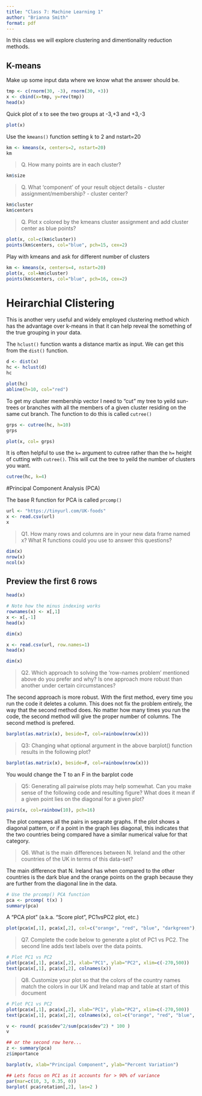```yaml
---
title: "Class 7: Machine Learning 1"
author: "Brianna Smith"
format: pdf
---
```


In this class we will explore clustering and dimentionality reduction methods. 

## K-means

Make up some input data where we know what the answer should be.

```r
tmp <- c(rnorm(30, -3), rnorm(30, +3))
x <- cbind(x=tmp, y=rev(tmp))
head(x)
```

Quick plot of x to see the two groups at -3,+3 and +3,-3
```r
plot(x)
```

Use the `kmeans()` function setting k to 2 and nstart=20

```r
km <- kmeans(x, centers=2, nstart=20)
km
```

>Q. How many points are in each cluster?

```r
km$size
```


>Q. What 'component' of your result object details
    - cluster assignment/membership?
    - cluster center?

```r
km$cluster
km$centers
```

  
>Q. Plot x colored by the kmeans cluster assignment and add cluster center as blue points?

```r
plot(x, col=c(km$cluster))
points(km$centers, col="blue", pch=15, cex=2)
```

Play with kmeans and ask for different number of clusters

```r
km <- kmeans(x, centers=4, nstart=20)
plot(x, col=km$cluster)
points(km$centers, col="blue", pch=16, cex=2)
```

# Heirarchial Clistering

This is another very useful and widely employed clustering method which has the advantage over k-means in that it can help reveal the something of the true grouping in your data.

The `hclust()` function wants a distance martix as input. We can get this from the `dist()` function.
```r
d <- dist(x)
hc <- hclust(d)
hc
```

```r
plot(hc)
abline(h=10, col="red")
```

To get my cluster membership vector I need to "cut" my tree to yeild sun-trees or branches with all the members of a given cluster residing on the same cut branch. The function to do this is called `cutree()`

```r
grps <- cutree(hc, h=10)
grps
```

```r
plot(x, col= grps)
```

It is often helpful to use the `k=` argument to cutree rather than the `h=` height of cutting with `cutree()`. This will cut the tree to yeild the number of clusters you want.

```r
cutree(hc, k=4)
```


#Principal Component Analysis (PCA)

The base R function for PCA is called `prcomp()`



```r
url <- "https://tinyurl.com/UK-foods"
x <- read.csv(url)
x
```

>Q1. How many rows and columns are in your new data frame named x? What R functions could you use to answer this questions?

```r
dim(x)
nrow(x)
ncol(x)
```

## Preview the first 6 rows
```r
head(x)
```

```r
# Note how the minus indexing works
rownames(x) <- x[,1]
x <- x[,-1]
head(x)
```

```r
dim(x)
```

```r
x <- read.csv(url, row.names=1)
head(x)
```
```r
dim(x)
```

>Q2. Which approach to solving the ‘row-names problem’ mentioned above do you prefer and why? Is one approach more robust than another under certain circumstances?

The second approach is more robust. With the first method, every time you run the code it deletes a column. This does not fix the problem entirely, the way that the second method does. No matter how many times you run the code, the second method will give the proper number of columns. The second method is prefered.






```r
barplot(as.matrix(x), beside=T, col=rainbow(nrow(x)))
```

>Q3: Changing what optional argument in the above barplot() function results in the following plot?

```r
barplot(as.matrix(x), beside=F, col=rainbow(nrow(x)))
```
You would change the T to an F in the barplot code


>Q5: Generating all pairwise plots may help somewhat. Can you make sense of the following code and resulting figure? What does it mean if a given point lies on the diagonal for a given plot?

```r
pairs(x, col=rainbow(10), pch=16)
```

The plot compares all the pairs in separate graphs. If the plot shows a diagonal pattern, or if a point in the graph lies diagonal, this indicates that the two countries being compared have a similar numerical value for that category.

>Q6. What is the main differences between N. Ireland and the other countries of the UK in terms of this data-set?

The main difference that N. Ireland has when compared to the other countries is the dark blue and the orange points on the graph because they are further from the diagonal line in the data.


```r
# Use the prcomp() PCA function 
pca <- prcomp( t(x) )
summary(pca)
```
A "PCA plot" (a.k.a. "Score plot", PC1vsPC2 plot, etc.)

```r
plot(pca$x[,1], pca$x[,2], col=c("orange", "red", "blue", "darkgreen"), pch=15)
```


>Q7. Complete the code below to generate a plot of PC1 vs PC2. The second line adds text labels over the data points.

```r
# Plot PC1 vs PC2
plot(pca$x[,1], pca$x[,2], xlab="PC1", ylab="PC2", xlim=c(-270,500))
text(pca$x[,1], pca$x[,2], colnames(x))
```

>Q8. Customize your plot so that the colors of the country names match the colors in our UK and Ireland map and table at start of this document

```r
# Plot PC1 vs PC2
plot(pca$x[,1], pca$x[,2], xlab="PC1", ylab="PC2", xlim=c(-270,500))
text(pca$x[,1], pca$x[,2], colnames(x), col=c("orange", "red", "blue", "darkgreen"), pch=15)
```


```r
v <- round( pca$sdev^2/sum(pca$sdev^2) * 100 )
v
```


```r
## or the second row here...
z <- summary(pca)
z$importance
```

```r
barplot(v, xlab="Principal Component", ylab="Percent Variation")
```


```r
## Lets focus on PC1 as it accounts for > 90% of variance 
par(mar=c(10, 3, 0.35, 0))
barplot( pca$rotation[,2], las=2 )
```



